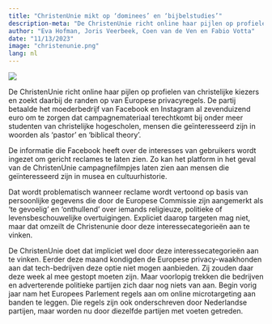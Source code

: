 ```yaml
---
title: "ChristenUnie mikt op ‘dominees’ en ‘bijbelstudies’"
description-meta: "De ChristenUnie richt online haar pijlen op profielen van christelijke kiezers en zoekt daarbij de randen op van Europese privacyregels."
author: "Eva Hofman, Joris Veerbeek, Coen van de Ven en Fabio Votta"
date: "11/13/2023"
image: "christenunie.png"
lang: nl
---
```


![](christenunie.png)

De ChristenUnie richt online haar pijlen op profielen van christelijke kiezers en zoekt daarbij de randen op van Europese privacyregels. De partij betaalde het moederbedrijf van Facebook en Instagram al zevenduizend euro om te zorgen dat campagnemateriaal terechtkomt bij onder meer studenten van christelijke hogescholen, mensen die geïnteresseerd zijn in woorden als ‘pastor’ en ‘biblical theory’.

De informatie die Facebook heeft over de interesses van gebruikers wordt ingezet om gericht reclames te laten zien. Zo kan het platform in het geval van de ChristenUnie campagnefilmpjes laten zien aan mensen die geïnteresseerd zijn in musea en cultuurhistorie.

Dat wordt problematisch wanneer reclame wordt vertoond op basis van persoonlijke gegevens die door de Europese Commissie zijn aangemerkt als ‘te gevoelig’ en ‘onthullend’ over iemands religieuze, politieke of levensbeschouwelijke overtuigingen. Expliciet daarop targeten mag niet, maar dat omzeilt de Christenunie door deze interessecategorieën aan te vinken.

De ChristenUnie doet dat impliciet wel door deze interessecategorieën aan te vinken. Eerder deze maand kondigden de Europese privacy-waakhonden aan dat tech-bedrijven deze optie niet mogen aanbieden. Zij zouden daar deze week al mee gestopt moeten zijn. Maar voorlopig trekken die bedrijven en adverterende politieke partijen zich daar nog niets van aan.
Begin vorig jaar nam het Europees Parlement regels aan om online microtargeting aan banden te leggen. Die regels zijn ook onderschreven door Nederlandse partijen, maar worden nu door diezelfde partijen met voeten getreden.